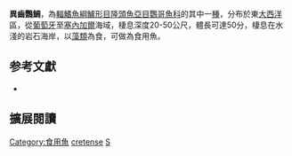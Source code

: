 {{Speciesbox
| status = LC
| status_system = iucn3.1
| genus = Sparisoma
| species = cretense
| authority = [[Linnaeus|Linnaeus]], 1758
| synonyms = *''Calliodon rubiginosus''<br /><small>Valenciennes, 1840</small>  ''
*''Euscarus cretensis''<br /><small>Linnaeus, 1758</small>
*''Labrus cretensis''<br /><small>Linnaeus, 1758</small>
*''Scarus canariensis''<br /><small>Valenciennes, 1838</small>
*''Scarus cretensis''<br /><small>Linnaeus, 1758</small>
*''Scarus mutabilis''<br /><small>Lowe, 1838</small>
}}

'''異齒鸚鯛'''，為[[輻鰭魚綱|輻鰭魚綱]][[鱸形目|鱸形目]][[隆頭魚亞目|隆頭魚亞目]][[鸚哥魚科|鸚哥魚科]]的其中一[[種|種]]，分布於東[[大西洋|大西洋]]區，從[[葡萄牙|葡萄牙]]至[[塞內加爾|塞內加爾]]海域，棲息深度20-50公尺，體長可達50分，棲息在水淺的岩石海岸，以[[藻類|藻類]]為食，可做為食用魚。

== 参考文獻 ==
*{{FishBase_species|genus=Sparisoma|species=cretense|year=2012|month=7}}

== 擴展閱讀 == 
{{refbegin}}
{{wikispecies-inline|Sparisoma cretense|異齒鸚鯛}}
{{refend}}
{{Taxonbar|from=Q589463}}

[[Category:食用魚|Category:食用魚]]
[[Category:鸚鯛屬|cretense]]
[[Category:1758年描述的魚類|S]]


{{鱸形目小作品}}